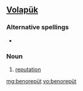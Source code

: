 ==[[Volapük]]==

===Alternative spellings===
*{{l|vo|benorepuyt}}

===Noun===
{{infl|vo|noun}}

# [[reputation]]

[[mg:benorepüt]]
[[vo:benorepüt]]